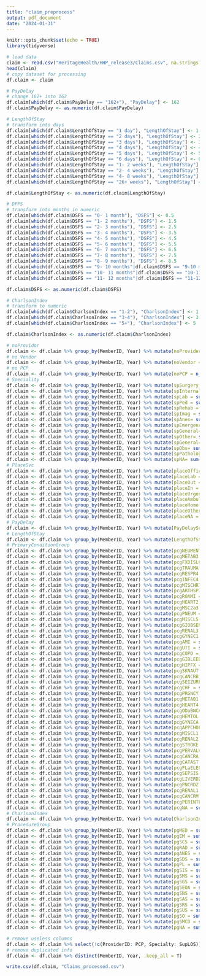 ```yaml
---
title: "claim_preprocess"
output: pdf_document
date: "2024-01-31"
---
```


```r
knitr::opts_chunk$set(echo = TRUE)
library(tidyverse)
```

```r
# load data
claim <- read.csv("HeritageHealth/HHP_release3/Claims.csv", na.strings = "")
head(claim)
# copy dataset for processing
df.claim <- claim
```

```r
# PayDelay
# change 162+ into 162
df.claim[which(df.claim$PayDelay == "162+"), "PayDelay"] <- 162
df.claim$PayDelay <- as.numeric(df.claim$PayDelay)
```

```r
# LengthOfStay
# transform into days
df.claim[which(df.claim$LengthOfStay == "1 day"), "LengthOfStay"] <- 1
df.claim[which(df.claim$LengthOfStay == "2 days"), "LengthOfStay"] <- 2
df.claim[which(df.claim$LengthOfStay == "3 days"), "LengthOfStay"] <- 3
df.claim[which(df.claim$LengthOfStay == "4 days"), "LengthOfStay"] <- 4
df.claim[which(df.claim$LengthOfStay == "5 days"), "LengthOfStay"] <- 5
df.claim[which(df.claim$LengthOfStay == "6 days"), "LengthOfStay"] <- 6
df.claim[which(df.claim$LengthOfStay == "1- 2 weeks"), "LengthOfStay"] <- 10.5
df.claim[which(df.claim$LengthOfStay == "2- 4 weeks"), "LengthOfStay"] <- 21
df.claim[which(df.claim$LengthOfStay == "4- 8 weeks"), "LengthOfStay"] <- 42
df.claim[which(df.claim$LengthOfStay == "26+ weeks"), "LengthOfStay"] <- 182

df.claim$LengthOfStay <- as.numeric(df.claim$LengthOfStay)
```



```r
# DFPS
# transform into months in numeric
df.claim[which(df.claim$DSFS == "0- 1 month"), "DSFS"] <- 0.5
df.claim[which(df.claim$DSFS == "1- 2 months"), "DSFS"] <- 1.5
df.claim[which(df.claim$DSFS == "2- 3 months"), "DSFS"] <- 2.5
df.claim[which(df.claim$DSFS == "3- 4 months"), "DSFS"] <- 3.5
df.claim[which(df.claim$DSFS == "4- 5 months"), "DSFS"] <- 4.5
df.claim[which(df.claim$DSFS == "5- 6 months"), "DSFS"] <- 5.5
df.claim[which(df.claim$DSFS == "6- 7 months"), "DSFS"] <- 6.5
df.claim[which(df.claim$DSFS == "7- 8 months"), "DSFS"] <- 7.5
df.claim[which(df.claim$DSFS == "8- 9 months"), "DSFS"] <- 8.5
df.claim[which(df.claim$DSFS == "9- 10 months"|df.claim$DSFS == "9-10 months"), "DSFS"] <- 9.5
df.claim[which(df.claim$DSFS == "10- 11 months"|df.claim$DSFS == "10-11 months"), "DSFS"] <- 10.5
df.claim[which(df.claim$DSFS == "11- 12 months"|df.claim$DSFS == "11-12 months"), "DSFS"] <- 11.5

df.claim$DSFS <- as.numeric(df.claim$DSFS)
```

```r
# CharlsonIndex
# transform to numeric
df.claim[which(df.claim$CharlsonIndex == "1-2"), "CharlsonIndex"] <- 1.5
df.claim[which(df.claim$CharlsonIndex == "3-4"), "CharlsonIndex"] <- 3.5
df.claim[which(df.claim$CharlsonIndex == "5+"), "CharlsonIndex"] <- 5

df.claim$CharlsonIndex <- as.numeric(df.claim$CharlsonIndex)
```

```r
# noProvidor
df.claim <- df.claim %>% group_by(MemberID, Year) %>% mutate(noProvider = n_distinct(ProviderID))
# no Vendor
df.claim <- df.claim %>% group_by(MemberID, Year) %>% mutate(noVendor = n_distinct(Vendor))
# no PCP
df.claim <- df.claim %>% group_by(MemberID, Year) %>% mutate(noPCP = n_distinct(PCP))
# Speciality
df.claim <- df.claim %>% group_by(MemberID, Year) %>% mutate(spSurgery = sum(Specialty == "Surgery", na.rm = T))
df.claim <- df.claim %>% group_by(MemberID, Year) %>% mutate(spInternal = sum(Specialty == "Internal", na.rm = T))
df.claim <- df.claim %>% group_by(MemberID, Year) %>% mutate(spLab = sum(Specialty == "Laboratory", na.rm = T))
df.claim <- df.claim %>% group_by(MemberID, Year) %>% mutate(spPed = sum(Specialty == "Pediatrics", na.rm = T))
df.claim <- df.claim %>% group_by(MemberID, Year) %>% mutate(spRehab = sum(Specialty == "Rehabilitation", na.rm = T))
df.claim <- df.claim %>% group_by(MemberID, Year) %>% mutate(spImag = sum(Specialty == "Diagnostic Imaging", na.rm = T))
df.claim <- df.claim %>% group_by(MemberID, Year) %>% mutate(spAnes= sum(Specialty == "Anesthesiology", na.rm = T))
df.claim <- df.claim %>% group_by(MemberID, Year) %>% mutate(spEmergency= sum(Specialty == "Emergency", na.rm = T))
df.claim <- df.claim %>% group_by(MemberID, Year) %>% mutate(spGeneral= sum(Specialty == "General Practice", na.rm = T))
df.claim <- df.claim %>% group_by(MemberID, Year) %>% mutate(spOther= sum(Specialty == "Other", na.rm = T))
df.claim <- df.claim %>% group_by(MemberID, Year) %>% mutate(spGeneral= sum(Specialty == "General Practice", na.rm = T))
df.claim <- df.claim %>% group_by(MemberID, Year) %>% mutate(spObs= sum(Specialty == "Obstetrics and Gynecology", na.rm = T))
df.claim <- df.claim %>% group_by(MemberID, Year) %>% mutate(spPathology= sum(Specialty == "Pathology", na.rm = T))
df.claim <- df.claim %>% group_by(MemberID, Year) %>% mutate(spNA= sum(is.na(Specialty), na.rm = T))
# PlaceSvc
df.claim <- df.claim %>% group_by(MemberID, Year) %>% mutate(placeOffice = sum(PlaceSvc == "Office", na.rm = T))
df.claim <- df.claim %>% group_by(MemberID, Year) %>% mutate(placeLab = sum(PlaceSvc == "Independent Lab", na.rm = T))
df.claim <- df.claim %>% group_by(MemberID, Year) %>% mutate(placeOut = sum(PlaceSvc == "Outpatient Hospital", na.rm = T))
df.claim <- df.claim %>% group_by(MemberID, Year) %>% mutate(placeIn = sum(PlaceSvc == "Inpatient Hospital", na.rm = T))
df.claim <- df.claim %>% group_by(MemberID, Year) %>% mutate(placeUrgent = sum(PlaceSvc == "Urgent Care", na.rm = T))
df.claim <- df.claim %>% group_by(MemberID, Year) %>% mutate(placeAmbulance = sum(PlaceSvc == "Ambulance", na.rm = T))
df.claim <- df.claim %>% group_by(MemberID, Year) %>% mutate(placeHome = sum(PlaceSvc == "Home", na.rm = T))
df.claim <- df.claim %>% group_by(MemberID, Year) %>% mutate(placeOther = sum(PlaceSvc == "Other", na.rm = T))
df.claim <- df.claim %>% group_by(MemberID, Year) %>% mutate(placeNA = sum(is.na(PlaceSvc), na.rm = T))
# PayDelay
df.claim <- df.claim %>% group_by(MemberID, Year) %>% mutate(PayDelaySum = sum(PayDelay, na.rm = T))
# LengthOfStay
df.claim <- df.claim %>% group_by(MemberID, Year) %>% mutate(LengthOfStaySum = sum(LengthOfStay, na.rm = T))
# PrimaryConditionGroup
df.claim <- df.claim %>% group_by(MemberID, Year) %>% mutate(pcgNEUMENT = sum(PrimaryConditionGroup == "NEUMENT", na.rm = T))
df.claim <- df.claim %>% group_by(MemberID, Year) %>% mutate(pcgMETAB3 = sum(PrimaryConditionGroup == "METAB3", na.rm = T))
df.claim <- df.claim %>% group_by(MemberID, Year) %>% mutate(pcgFXDISLC = sum(PrimaryConditionGroup == "FXDISLC", na.rm = T))
df.claim <- df.claim %>% group_by(MemberID, Year) %>% mutate(pcgTRAUMA = sum(PrimaryConditionGroup == "TRAUMA", na.rm = T))
df.claim <- df.claim %>% group_by(MemberID, Year) %>% mutate(pcgRESPR4 = sum(PrimaryConditionGroup == "RESPR4", na.rm = T))
df.claim <- df.claim %>% group_by(MemberID, Year) %>% mutate(pcgINFEC4 = sum(PrimaryConditionGroup == "INFEC4", na.rm = T))
df.claim <- df.claim %>% group_by(MemberID, Year) %>% mutate(pcgMISCHRT = sum(PrimaryConditionGroup == "MISCHRT", na.rm = T))
df.claim <- df.claim %>% group_by(MemberID, Year) %>% mutate(pcgARTHSPIN = sum(PrimaryConditionGroup == "ARTHSPIN", na.rm = T))
df.claim <- df.claim %>% group_by(MemberID, Year) %>% mutate(pcgROAMI = sum(PrimaryConditionGroup == "ROAMI", na.rm = T))
df.claim <- df.claim %>% group_by(MemberID, Year) %>% mutate(pcgHEART2 = sum(PrimaryConditionGroup == "HEART2", na.rm = T))
df.claim <- df.claim %>% group_by(MemberID, Year) %>% mutate(pcgMSC2a3 = sum(PrimaryConditionGroup == "MSC2a3", na.rm = T))
df.claim <- df.claim %>% group_by(MemberID, Year) %>% mutate(pcgPNEUM = sum(PrimaryConditionGroup == "PNEUM", na.rm = T))
df.claim <- df.claim %>% group_by(MemberID, Year) %>% mutate(pcgMISCL5 = sum(PrimaryConditionGroup == "MISCL5", na.rm = T))
df.claim <- df.claim %>% group_by(MemberID, Year) %>% mutate(pcgGIOBSENT = sum(PrimaryConditionGroup == "GIOBSENT", na.rm = T))
df.claim <- df.claim %>% group_by(MemberID, Year) %>% mutate(pcgRENAL3 = sum(PrimaryConditionGroup == "RENAL3", na.rm = T))
df.claim <- df.claim %>% group_by(MemberID, Year) %>% mutate(pcgGYNEC1 = sum(PrimaryConditionGroup == "GYNEC1", na.rm = T))
df.claim <- df.claim %>% group_by(MemberID, Year) %>% mutate(pcgAMI = sum(PrimaryConditionGroup == "AMI", na.rm = T))
df.claim <- df.claim %>% group_by(MemberID, Year) %>% mutate(pcgUTI = sum(PrimaryConditionGroup == "UTI", na.rm = T))
df.claim <- df.claim %>% group_by(MemberID, Year) %>% mutate(pcgCOPD = sum(PrimaryConditionGroup == "COPD", na.rm = T))
df.claim <- df.claim %>% group_by(MemberID, Year) %>% mutate(pcgGIBLEED = sum(PrimaryConditionGroup == "GIBLEED", na.rm = T))
df.claim <- df.claim %>% group_by(MemberID, Year) %>% mutate(pcgHIPFX = sum(PrimaryConditionGroup == "HIPFX", na.rm = T))
df.claim <- df.claim %>% group_by(MemberID, Year) %>% mutate(pcgSKNAUT = sum(PrimaryConditionGroup == "SKNAUT", na.rm = T))
df.claim <- df.claim %>% group_by(MemberID, Year) %>% mutate(pcgCANCRB = sum(PrimaryConditionGroup == "CANCRB", na.rm = T))
df.claim <- df.claim %>% group_by(MemberID, Year) %>% mutate(pcgSEIZURE = sum(PrimaryConditionGroup == "SEIZURE", na.rm = T))
df.claim <- df.claim %>% group_by(MemberID, Year) %>% mutate(pcgCHF = sum(PrimaryConditionGroup == "CHF", na.rm = T))
df.claim <- df.claim %>% group_by(MemberID, Year) %>% mutate(pcgPRGNCY = sum(PrimaryConditionGroup == "PRGNCY", na.rm = T))
df.claim <- df.claim %>% group_by(MemberID, Year) %>% mutate(pcgMETAB1 = sum(PrimaryConditionGroup == "METAB1", na.rm = T))
df.claim <- df.claim %>% group_by(MemberID, Year) %>% mutate(pcgHEART4 = sum(PrimaryConditionGroup == "HEART4", na.rm = T))
df.claim <- df.claim %>% group_by(MemberID, Year) %>% mutate(pcgODaBNCA = sum(PrimaryConditionGroup == "ODaBNCA", na.rm = T))
df.claim <- df.claim %>% group_by(MemberID, Year) %>% mutate(pcgHEMTOL = sum(PrimaryConditionGroup == "HEMTOL", na.rm = T))
df.claim <- df.claim %>% group_by(MemberID, Year) %>% mutate(pcgGYNECA = sum(PrimaryConditionGroup == "GYNECA", na.rm = T))
df.claim <- df.claim %>% group_by(MemberID, Year) %>% mutate(pcgAPPCHOL = sum(PrimaryConditionGroup == "APPCHOL", na.rm = T))
df.claim <- df.claim %>% group_by(MemberID, Year) %>% mutate(pcgMISCL1 = sum(PrimaryConditionGroup == "MISCL1", na.rm = T))
df.claim <- df.claim %>% group_by(MemberID, Year) %>% mutate(pcgRENAL2 = sum(PrimaryConditionGroup == "RENAL2", na.rm = T))
df.claim <- df.claim %>% group_by(MemberID, Year) %>% mutate(pcgSTROKE = sum(PrimaryConditionGroup == "STROKE", na.rm = T))
df.claim <- df.claim %>% group_by(MemberID, Year) %>% mutate(pcgPERVALV = sum(PrimaryConditionGroup == "PERVALV", na.rm = T))
df.claim <- df.claim %>% group_by(MemberID, Year) %>% mutate(pcgCANCRA = sum(PrimaryConditionGroup == "CANCRA", na.rm = T))
df.claim <- df.claim %>% group_by(MemberID, Year) %>% mutate(pcgCATAST = sum(PrimaryConditionGroup == "CATAST", na.rm = T))
df.claim <- df.claim %>% group_by(MemberID, Year) %>% mutate(pcgFLaELEC = sum(PrimaryConditionGroup == "FLaELEC", na.rm = T))
df.claim <- df.claim %>% group_by(MemberID, Year) %>% mutate(pcgSEPSIS = sum(PrimaryConditionGroup == "SEPSIS", na.rm = T))
df.claim <- df.claim %>% group_by(MemberID, Year) %>% mutate(pcgLIVERDZ = sum(PrimaryConditionGroup == "LIVERDZ", na.rm = T))
df.claim <- df.claim %>% group_by(MemberID, Year) %>% mutate(pcgPNCRDZ = sum(PrimaryConditionGroup == "PNCRDZ", na.rm = T))
df.claim <- df.claim %>% group_by(MemberID, Year) %>% mutate(pcgRENAL1 = sum(PrimaryConditionGroup == "RENAL1", na.rm = T))
df.claim <- df.claim %>% group_by(MemberID, Year) %>% mutate(pcgCANCRM = sum(PrimaryConditionGroup == "CANCRM", na.rm = T))
df.claim <- df.claim %>% group_by(MemberID, Year) %>% mutate(pcgPERINTL = sum(PrimaryConditionGroup == "PERINTL", na.rm = T))
df.claim <- df.claim %>% group_by(MemberID, Year) %>% mutate(pcgNA = sum(is.na(PrimaryConditionGroup), na.rm = T))
# CharlsonIndex
df.claim <- df.claim %>% group_by(MemberID, Year) %>% mutate(CharlsonIndexMean = mean(CharlsonIndex, na.rm = T))
# ProcedureGroup
df.claim <- df.claim %>% group_by(MemberID, Year) %>% mutate(pgMED = sum(ProcedureGroup == "MED", na.rm = T))
df.claim <- df.claim %>% group_by(MemberID, Year) %>% mutate(pgEM = sum(ProcedureGroup == "EM", na.rm = T))
df.claim <- df.claim %>% group_by(MemberID, Year) %>% mutate(pgSCS = sum(ProcedureGroup == "SCS", na.rm = T))
df.claim <- df.claim %>% group_by(MemberID, Year) %>% mutate(pgRAD = sum(ProcedureGroup == "RAD", na.rm = T))
df.claim <- df.claim %>% group_by(MemberID, Year) %>% mutate(pgANES = sum(ProcedureGroup == "ANES", na.rm = T))
df.claim <- df.claim %>% group_by(MemberID, Year) %>% mutate(pgSDS = sum(ProcedureGroup == "SDS", na.rm = T))
df.claim <- df.claim %>% group_by(MemberID, Year) %>% mutate(pgPL = sum(ProcedureGroup == "PL", na.rm = T))
df.claim <- df.claim %>% group_by(MemberID, Year) %>% mutate(pgSIS = sum(ProcedureGroup == "SIS", na.rm = T))
df.claim <- df.claim %>% group_by(MemberID, Year) %>% mutate(pgSMS = sum(ProcedureGroup == "SMS", na.rm = T))
df.claim <- df.claim %>% group_by(MemberID, Year) %>% mutate(pgSGS = sum(ProcedureGroup == "SGS", na.rm = T))
df.claim <- df.claim %>% group_by(MemberID, Year) %>% mutate(pgSEOA = sum(ProcedureGroup == "SEOA", na.rm = T))
df.claim <- df.claim %>% group_by(MemberID, Year) %>% mutate(pgSNS = sum(ProcedureGroup == "SNS", na.rm = T))
df.claim <- df.claim %>% group_by(MemberID, Year) %>% mutate(pgSAS = sum(ProcedureGroup == "SAS", na.rm = T))
df.claim <- df.claim %>% group_by(MemberID, Year) %>% mutate(pgSRS = sum(ProcedureGroup == "SRS", na.rm = T))
df.claim <- df.claim %>% group_by(MemberID, Year) %>% mutate(pgSUS = sum(ProcedureGroup == "SUS", na.rm = T))
df.claim <- df.claim %>% group_by(MemberID, Year) %>% mutate(pgSO = sum(ProcedureGroup == "SO", na.rm = T))
df.claim <- df.claim %>% group_by(MemberID, Year) %>% mutate(pgSMCD = sum(ProcedureGroup == "SMCD", na.rm = T))
df.claim <- df.claim %>% group_by(MemberID, Year) %>% mutate(pgNA = sum(is.na(ProcedureGroup), na.rm = T))
```

```r
# remove useless columns
df.claim <- df.claim %>% select(!c(ProviderID: PCP, Specialty: SupLOS))
# remove duplicated info
df.claim <- df.claim %>% distinct(MemberID, Year, .keep_all = T) 
```

```r
write.csv(df.claim, "Claims_processed.csv")
```
